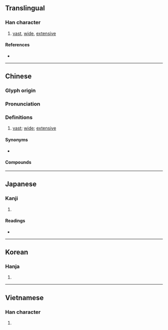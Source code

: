 {{character info/new}}
==Translingual==

===Han character===
{{Han char|rn=85|rad=水|as=16|sn=19|four=38127|canj=EJJM|ids=⿰氵翰}}

# [[vast]], [[wide]], [[extensive]]

====References====
* {{Han ref|kx=0659.480|dkj=18652|dj=1069.230|hdz=31782.010|uh=701A|ud=28698|bh=C376|bd=50038}}

----

==Chinese==
{{zh-forms}}

===Glyph origin===
{{Han etym}}
{{Han compound|氵|翰|ls=psc|c1=s|c2=p|t1=water}}

===Pronunciation===
{{zh-pron
|m=hàn
|m-s=
|c=hon6
|c-t=
|g=
|h=pfs=
|j=
|md=
|mn=hān
|mn-t=hang5/hang2
|w=3hhoe
|x=
|mc=y
|oc=y
|cat=a
}}

===Definitions===
{{zh-hanzi}}

# [[vast]]; [[wide]]; [[extensive]]

====Synonyms====
* {{zh-l|廣大}}

====Compounds====
{{zh-der|瀚瀚|瀚漠|浩瀚|瀚海}}

----

==Japanese==

===Kanji===
{{ja-kanji|grade=|rs=水16}}

# {{defn|lang=ja|sort=水16}}

====Readings====
* {{ja-readings
|goon=がん
|kanon=かん
|kun=ひろ-い, なみ}}

----

==Korean==

===Hanja===
{{ko-hanja|hangeul=한|eumhun=|rv=han|mr=han|y=han}}

# {{defn|lang=ko|sort=水16}}

----

==Vietnamese==

===Han character===
{{vi-hantu|[[hãn]], [[hạn]]|rs=水16}}

# {{defn|lang=vi|sort=水16}}